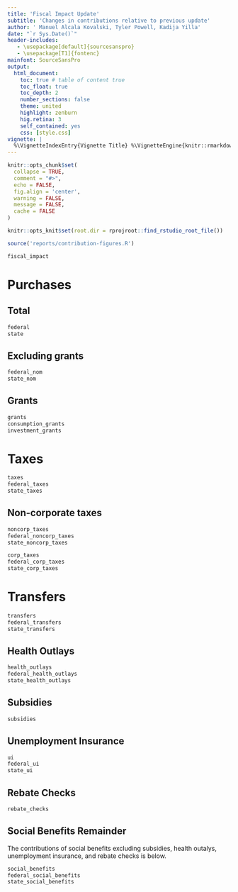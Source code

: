 ```yaml
---
title: 'Fiscal Impact Update'
subtitle: 'Changes in contributions relative to previous update'
author: ' Manuel Alcala Kovalski, Tyler Powell, Kadija Yilla'
date: "`r Sys.Date()`"
header-includes:
   - \usepackage[default]{sourcesanspro}
   - \usepackage[T1]{fontenc}
mainfont: SourceSansPro
output:
  html_document:
    toc: true # table of content true
    toc_float: true
    toc_depth: 2
    number_sections: false 
    theme: united
    highlight: zenburn 
    hig.retina: 3
    self_contained: yes
    css: [style.css]
vignette: |
  %\VignetteIndexEntry{Vignette Title} %\VignetteEngine{knitr::rmarkdown} %\VignetteEncoding{UTF-8}
---
```


```r
knitr::opts_chunk$set(
  collapse = TRUE,
  comment = "#>", 
  echo = FALSE,
  fig.align = 'center',
  warning = FALSE,
  message = FALSE,
  cache = FALSE 
)

knitr::opts_knit$set(root.dir = rprojroot::find_rstudio_root_file())
```

```r
source('reports/contribution-figures.R')
```

```r
fiscal_impact
```

# Purchases 

## Total

```r
federal
state
```

## Excluding grants

```r
federal_nom  
state_nom 
```

## Grants

```r
grants 
consumption_grants 
investment_grants 
```

# Taxes

```r
taxes
federal_taxes
state_taxes
```

## Non-corporate taxes
```r
noncorp_taxes
federal_noncorp_taxes
state_noncorp_taxes
```
```r
corp_taxes
federal_corp_taxes
state_corp_taxes
```

# Transfers

```r
transfers
federal_transfers
state_transfers
```

## Health Outlays

```r
health_outlays
federal_health_outlays
state_health_outlays
```

## Subsidies

```r
subsidies

```

## Unemployment Insurance

```r
ui
federal_ui
state_ui
```

## Rebate Checks

```r
rebate_checks
```

## Social Benefits Remainder

The contributions of social benefits excluding subsidies, health outalys, unemployment insurance, and rebate checks is below.

```r
social_benefits
federal_social_benefits
state_social_benefits
```

